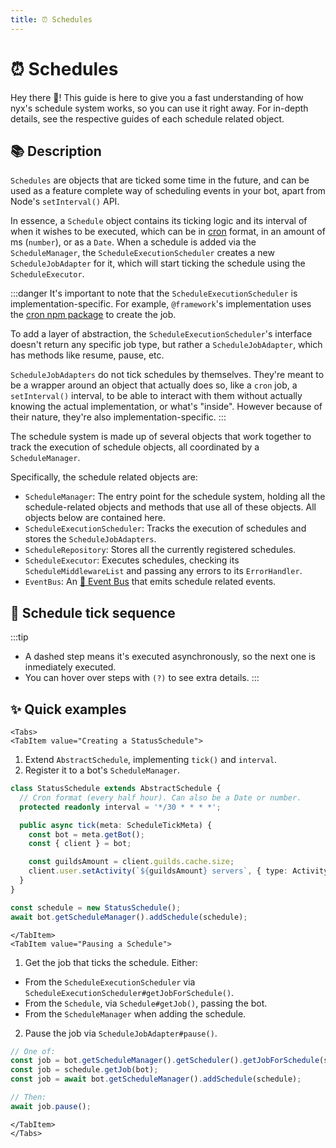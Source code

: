 ```yaml
---
title: ️⏰ Schedules
---
```


# ️⏰ Schedules


Hey there 👋!  This guide is here to give you a fast understanding of how nyx's schedule system works, so you can use it
right away. For in-depth details, see the respective guides of each schedule related object.

## 📚 Description

`Schedules` are objects that are ticked some time in the future, and can be used as a feature complete way of scheduling
events in your bot, apart from Node's `setInterval()` API.

In essence, a `Schedule` object contains its ticking logic and its interval of when it wishes to be executed, which
can be in [cron](https://crontab.guru/) format, in an amount of ms (`number`), or as a `Date`. When a schedule is added
via the `ScheduleManager`, the `ScheduleExecutionScheduler` creates a new `ScheduleJobAdapter` for it, which will start
ticking the schedule using the `ScheduleExecutor`.

:::danger
It's important to note that the `ScheduleExecutionScheduler` is implementation-specific. For example, `@framework`'s
implementation uses the [cron npm package](https://www.npmjs.com/package/cron) to create the job.

To add a layer of abstraction, the `ScheduleExecutionScheduler`'s interface doesn't return any specific job type, but
rather a `ScheduleJobAdapter`, which has methods like resume, pause, etc.

`ScheduleJobAdapters` do not tick schedules by themselves. They're meant to be a wrapper around an object that actually
does so, like a `cron` job, a `setInterval()` interval, to be able to interact with them without actually knowing the
actual implementation, or what's "inside". However because of their nature, they're also implementation-specific.
:::

The schedule system is made up of several objects that work together to track the execution of schedule objects, all
coordinated by a `ScheduleManager`.

Specifically, the schedule related objects are:

* `ScheduleManager`: The entry point for the schedule system, holding all the schedule-related objects and methods that
use all of these objects. All objects below are contained here.
* `ScheduleExecutionScheduler`: Tracks the execution of schedules and stores the `ScheduleJobAdapters`.
* `ScheduleRepository`: Stores all the currently registered schedules.
* `ScheduleExecutor`: Executes schedules, checking its `ScheduleMiddlewareList` and passing any errors to
its `ErrorHandler`.
* `EventBus`: An [📣 Event Bus](../events/event-bus) that emits schedule related events.

## 🔢 Schedule tick sequence

:::tip
- A dashed step means it's executed asynchronously, so the next one is inmediately executed.
- You can hover over steps with `(?)` to see extra details.
:::


<ScheduleOverviewDiagram/>

## ✨ Quick examples

```mdx-code-block
<Tabs>
<TabItem value="Creating a StatusSchedule">
```

1. Extend `AbstractSchedule`, implementing `tick()` and `interval`.
2. Register it to a bot's `ScheduleManager`.

```ts
class StatusSchedule extends AbstractSchedule {
  // Cron format (every half hour). Can also be a Date or number.
  protected readonly interval = '*/30 * * * *';

  public async tick(meta: ScheduleTickMeta) {
    const bot = meta.getBot();
    const { client } = bot;

    const guildsAmount = client.guilds.cache.size;
    client.user.setActivity(`${guildsAmount} servers`, { type: ActivityType.Watching });
  }
}

const schedule = new StatusSchedule();
await bot.getScheduleManager().addSchedule(schedule);
```

```mdx-code-block
</TabItem>
<TabItem value="Pausing a Schedule">
```

1. Get the job that ticks the schedule. Either:

* From the `ScheduleExecutionScheduler` via `ScheduleExecutionScheduler#getJobForSchedule()`.
* From the `Schedule`, via `Schedule#getJob()`, passing the bot.
* From the `ScheduleManager` when adding the schedule.

2. Pause the job via `ScheduleJobAdapter#pause()`.

```ts
// One of:
const job = bot.getScheduleManager().getScheduler().getJobForSchedule(schedule);
const job = schedule.getJob(bot);
const job = await bot.getScheduleManager().addSchedule(schedule);

// Then:
await job.pause();
```

```mdx-code-block
</TabItem>
</Tabs>
```



